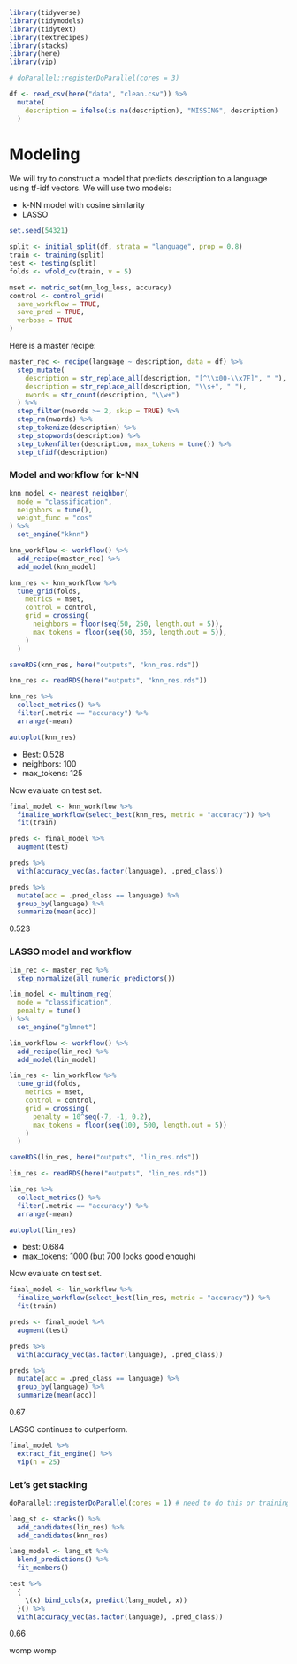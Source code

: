 ```r
library(tidyverse)
library(tidymodels)
library(tidytext)
library(textrecipes)
library(stacks)
library(here)
library(vip)

# doParallel::registerDoParallel(cores = 3)
```

```r
df <- read_csv(here("data", "clean.csv")) %>%
  mutate(
    description = ifelse(is.na(description), "MISSING", description)
  )
```

# Modeling

We will try to construct a model that predicts description to a language using tf-idf vectors.  We will use two models:

* k-NN model with cosine similarity
* LASSO

```r
set.seed(54321)

split <- initial_split(df, strata = "language", prop = 0.8)
train <- training(split)
test <- testing(split)
folds <- vfold_cv(train, v = 5)

mset <- metric_set(mn_log_loss, accuracy)
control <- control_grid(
  save_workflow = TRUE,
  save_pred = TRUE,
  verbose = TRUE
)
```

Here is a master recipe:

```r
master_rec <- recipe(language ~ description, data = df) %>%
  step_mutate(
    description = str_replace_all(description, "[^\\x00-\\x7F]", " "),
    description = str_replace_all(description, "\\s+", " "),
    nwords = str_count(description, "\\w+")
  ) %>%
  step_filter(nwords >= 2, skip = TRUE) %>%
  step_rm(nwords) %>%
  step_tokenize(description) %>%
  step_stopwords(description) %>%
  step_tokenfilter(description, max_tokens = tune()) %>%
  step_tfidf(description)
```

### Model and workflow for k-NN

```r
knn_model <- nearest_neighbor(
  mode = "classification",
  neighbors = tune(),
  weight_func = "cos"
) %>%
  set_engine("kknn")

knn_workflow <- workflow() %>%
  add_recipe(master_rec) %>%
  add_model(knn_model)
```

```r
knn_res <- knn_workflow %>%
  tune_grid(folds,
    metrics = mset,
    control = control,
    grid = crossing(
      neighbors = floor(seq(50, 250, length.out = 5)),
      max_tokens = floor(seq(50, 350, length.out = 5)),
    )
  )

saveRDS(knn_res, here("outputs", "knn_res.rds"))
```

```r
knn_res <- readRDS(here("outputs", "knn_res.rds"))

knn_res %>%
  collect_metrics() %>%
  filter(.metric == "accuracy") %>%
  arrange(-mean)

autoplot(knn_res)
```

* Best: 0.528
* neighbors: 100
* max_tokens: 125

Now evaluate on test set.

```r
final_model <- knn_workflow %>%
  finalize_workflow(select_best(knn_res, metric = "accuracy")) %>%
  fit(train)

preds <- final_model %>%
  augment(test)

preds %>%
  with(accuracy_vec(as.factor(language), .pred_class))

preds %>%
  mutate(acc = .pred_class == language) %>%
  group_by(language) %>%
  summarize(mean(acc))
```

0.523


### LASSO model and workflow

```r
lin_rec <- master_rec %>%
  step_normalize(all_numeric_predictors())

lin_model <- multinom_reg(
  mode = "classification",
  penalty = tune()
) %>%
  set_engine("glmnet")

lin_workflow <- workflow() %>%
  add_recipe(lin_rec) %>%
  add_model(lin_model)
```

```r
lin_res <- lin_workflow %>%
  tune_grid(folds,
    metrics = mset,
    control = control,
    grid = crossing(
      penalty = 10^seq(-7, -1, 0.2),
      max_tokens = floor(seq(100, 500, length.out = 5))
    )
  )

saveRDS(lin_res, here("outputs", "lin_res.rds"))
```

```r
lin_res <- readRDS(here("outputs", "lin_res.rds"))

lin_res %>%
  collect_metrics() %>%
  filter(.metric == "accuracy") %>%
  arrange(-mean)

autoplot(lin_res)
```

* best: 0.684
* max_tokens: 1000 (but 700 looks good enough)

Now evaluate on test set.

```r
final_model <- lin_workflow %>%
  finalize_workflow(select_best(lin_res, metric = "accuracy")) %>%
  fit(train)

preds <- final_model %>%
  augment(test)

preds %>%
  with(accuracy_vec(as.factor(language), .pred_class))

preds %>%
  mutate(acc = .pred_class == language) %>%
  group_by(language) %>%
  summarize(mean(acc))
```

0.67

LASSO continues to outperform.

```r
final_model %>%
  extract_fit_engine() %>%
  vip(n = 25)
```



### Let's get stacking

```r
doParallel::registerDoParallel(cores = 1) # need to do this or training hangs for some reason

lang_st <- stacks() %>%
  add_candidates(lin_res) %>%
  add_candidates(knn_res)

lang_model <- lang_st %>%
  blend_predictions() %>%
  fit_members()
```

```r
test %>%
  {
    \(x) bind_cols(x, predict(lang_model, x))
  }() %>%
  with(accuracy_vec(as.factor(language), .pred_class))
```


0.66

womp womp
